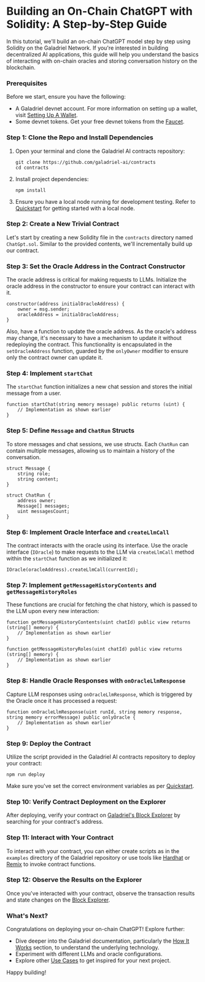 # Building an On-Chain ChatGPT with Solidity: A Step-by-Step Guide

In this tutorial, we'll build an on-chain ChatGPT model step by step using Solidity on the Galadriel Network. If you're interested in building decentralized AI applications, this guide will help you understand the basics of interacting with on-chain oracles and storing conversation history on the blockchain.

### Prerequisites

Before we start, ensure you have the following:

- A Galadriel devnet account. For more information on setting up a wallet, visit [Setting Up A Wallet](/setting-up-a-wallet.mdx).
- Some devnet tokens. Get your free devnet tokens from the [Faucet](/faucet.mdx).

### Step 1: Clone the Repo and Install Dependencies

1. Open your terminal and clone the Galadriel AI contracts repository:

   ```
   git clone https://github.com/galadriel-ai/contracts
   cd contracts
   ```

2. Install project dependencies:

   ```
   npm install
   ```

3. Ensure you have a local node running for development testing. Refer to [Quickstart](/quickstart.mdx) for getting started with a local node.

### Step 2: Create a New Trivial Contract

Let's start by creating a new Solidity file in the `contracts` directory named `ChatGpt.sol`. Similar to the provided contents, we'll incrementally build up our contract.

### Step 3: Set the Oracle Address in the Contract Constructor

The oracle address is critical for making requests to LLMs. Initialize the oracle address in the constructor to ensure your contract can interact with it.

```solidity
constructor(address initialOracleAddress) {
    owner = msg.sender;
    oracleAddress = initialOracleAddress;
}
```

Also, have a function to update the oracle address. As the oracle's address may change, it's necessary to have a mechanism to update it without redeploying the contract. This functionality is encapsulated in the `setOracleAddress` function, guarded by the `onlyOwner` modifier to ensure only the contract owner can update it.

### Step 4: Implement `startChat`

The `startChat` function initializes a new chat session and stores the initial message from a user.

```solidity
function startChat(string memory message) public returns (uint) {
    // Implementation as shown earlier
}
```

### Step 5: Define `Message` and `ChatRun` Structs

To store messages and chat sessions, we use structs. Each `ChatRun` can contain multiple messages, allowing us to maintain a history of the conversation.

```solidity
struct Message {
    string role;
    string content;
}

struct ChatRun {
    address owner;
    Message[] messages;
    uint messagesCount;
}
```

### Step 6: Implement Oracle Interface and `createLlmCall`

The contract interacts with the oracle using its interface. Use the oracle interface (`IOracle`) to make requests to the LLM via `createLlmCall` method within the `startChat` function as we initialized it:

```solidity
IOracle(oracleAddress).createLlmCall(currentId);
```

### Step 7: Implement `getMessageHistoryContents` and `getMessageHistoryRoles`

These functions are crucial for fetching the chat history, which is passed to the LLM upon every new interaction:

```solidity
function getMessageHistoryContents(uint chatId) public view returns (string[] memory) {
    // Implementation as shown earlier
}

function getMessageHistoryRoles(uint chatId) public view returns (string[] memory) {
    // Implementation as shown earlier
}
```

### Step 8: Handle Oracle Responses with `onOracleLlmResponse`

Capture LLM responses using `onOracleLlmResponse`, which is triggered by the Oracle once it has processed a request:

```solidity
function onOracleLlmResponse(uint runId, string memory response, string memory errorMessage) public onlyOracle {
    // Implementation as shown earlier
}
```

### Step 9: Deploy the Contract

Utilize the script provided in the Galadriel AI contracts repository to deploy your contract:

```
npm run deploy
```

Make sure you've set the correct environment variables as per [Quickstart](/quickstart.mdx).

### Step 10: Verify Contract Deployment on the Explorer

After deploying, verify your contract on [Galadriel's Block Explorer](https://explorer.galadriel.com) by searching for your contract's address.

### Step 11: Interact with Your Contract

To interact with your contract, you can either create scripts as in the `examples` directory of the Galadriel repository or use tools like [Hardhat](https://hardhat.org/) or [Remix](https://remix.ethereum.org/) to invoke contract functions.

### Step 12: Observe the Results on the Explorer

Once you've interacted with your contract, observe the transaction results and state changes on the [Block Explorer](/block-explorer.mdx).

### What's Next?

Congratulations on deploying your on-chain ChatGPT! Explore further:

- Dive deeper into the Galadriel documentation, particularly the [How It Works](/how-it-works.mdx) section, to understand the underlying technology.
- Experiment with different LLMs and oracle configurations.
- Explore other [Use Cases](/use-cases.mdx) to get inspired for your next project.

Happy building!